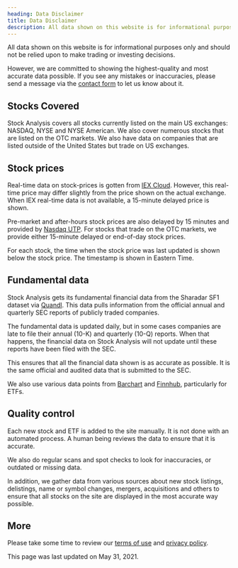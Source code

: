 ```yaml
---
heading: Data Disclaimer
title: Data Disclaimer
description: All data shown on this website is for informational purposes only and should not be relied upon to make trading or investing decisions.
---
```


All data shown on this website is for informational purposes only and should not be relied upon to make trading or investing decisions.

However, we are committed to showing the highest-quality and most accurate data possible. If you see any mistakes or inaccuracies, please send a message via the [contact form](/contact/) to let us know about it.

## Stocks Covered

Stock Analysis covers all stocks currently listed on the main US exchanges: NASDAQ, NYSE and NYSE American. We also cover numerous stocks that are listed on the OTC markets. We also have data on companies that are listed outside of the United States but trade on US exchanges.

## Stock prices

Real-time data on stock-prices is gotten from <a href="https://iexcloud.io/" target="_blank" rel="noopener noreferrer">IEX Cloud</a>. However, this real-time price may differ slightly from the price shown on the actual exchange. When IEX real-time data is not available, a 15-minute delayed price is shown.

Pre-market and after-hours stock prices are also delayed by 15 minutes and provided by <a href="https://www.utpplan.com/" target="_blank" rel="noopener noreferrer">Nasdaq UTP</a>. For stocks that trade on the OTC markets, we provide either 15-minute delayed or end-of-day stock prices.

For each stock, the time when the stock price was last updated is shown below the stock price. The timestamp is shown in Eastern Time.

## Fundamental data

Stock Analysis gets its fundamental financial data from the Sharadar SF1 dataset via <a href="https://www.quandl.com/" target="_blank" rel="noopener noreferrer">Quandl</a>. This data pulls information from the official annual and quarterly SEC reports of publicly traded companies.

The fundamental data is updated daily, but in some cases companies are late to file their annual (10-K) and quarterly (10-Q) reports. When that happens, the financial data on Stock Analysis will not update until these reports have been filed with the SEC.

This ensures that all the financial data shown is as accurate as possible. It is the same official and audited data that is submitted to the SEC.

We also use various data points from <a href="https://www.barchart.com/" target="_blank" rel="noopener noreferrer">Barchart</a> and <a href="https://finnhub.io/" target="_blank" rel="noopener noreferrer">Finnhub</a>, particularly for ETFs.

## Quality control

Each new stock and ETF is added to the site manually. It is not done with an automated process. A human being reviews the data to ensure that it is accurate.

We also do regular scans and spot checks to look for inaccuracies, or outdated or missing data.

In addition, we gather data from various sources about new stock listings, delistings, name or symbol changes, mergers, acquisitions and others to ensure that all stocks on the site are displayed in the most accurate way possible.

## More

Please take some time to review our [terms of use](/terms-of-use/) and [privacy policy](/privacy-policy/).

This page was last updated on May 31, 2021.
